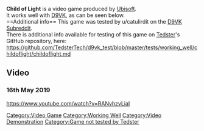 <strong>Child of Light</strong> is a video game produced by [[Ubisoft]].
<br />
It works well with [[D9VK]], as can be seen below.
<br />
==Additional info==
This game was tested by u/catulirdit on the [[D9VK Subreddit]].
<br />
There is additional info available for testing of this game on [[User:Tedster|Tedster]]'s GitHub repository, here:
<br />
https://github.com/TedsterTech/d9vk_test/blob/master/tests/working_well/childoflight/childoflight.md
==Video==
===16th May 2019===
<youtube>https://www.youtube.com/watch?v=RANvhzvLiaI</youtube>

[[Category:Video Game]]
[[Category:Working Well]]
[[Category:Video Demonstration]]
[[Category:Game not tested by Tedster]]
